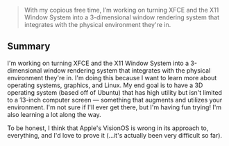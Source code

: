 >With my copious free time, I’m working on turning XFCE and the X11 Window System into a 3-dimensional window rendering system that integrates with the physical environment they're in.

## Summary

I'm working on turning XFCE and the X11 Window System into a 3-dimensional window rendering system that integrates with the physical environment they're in. I'm doing this because I want to learn more about operating systems, graphics, and Linux.
My end goal is to have a 3D operating system (based off of Ubuntu) that has high utility but isn't limited to a 13-inch computer screen — something that augments and utilizes your environment. I'm not sure if I'll ever get there, but I'm having fun trying! I'm also learning a lot along the way.

To be honest, I think that Apple's VisionOS is wrong in its approach to, everything, and I'd love to prove it (...it's actually been very difficult so far).